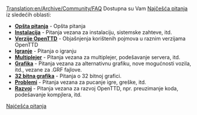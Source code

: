[[Translation:en/Archive/Community/FAQ]]
{{en/Manual/Navigation}}
Dostupna su Vam [https://www.wikipedia.org/wiki/FAQ Najčešća pitanja] iz sledećih oblasti:

*'''[[en/Manual/FAQ general questions|Opšta pitanja]]''' - Opšta pitanja
*'''[[en/Archive/Manual/Installation FAQ|Instalacija]]''' - Pitanja vezana za instalaciju, sistemske zahteve, itd.
*'''[[en/Archive/Community/FAQ OpenTTD versions|Verzije OpenTTD]]''' - Objašnjenja korištenih pojmova u raznim verzijama OpenTTD
*'''[[en/Manual/FAQ gameplay|Igranje]]''' - Pitanja o igranju
*'''[[en/Manual/FAQ multiplayer|Multiplejer]]''' - Pitanja vezana za multiplejer, podešavanje servera, itd.
*'''[[en/Archive/Community/NewGRF FAQ|Grafika]]''' - Pitanja vezana za alternativnu grafiku, nove mogućnosti vozila, itd., vezane za .GRF fajlove.
*'''[[en/Archive/Old 32bpp/FAQ 32 bit graphics|32 bitna grafika]]''' - Pitanja o 32 bitnoj grafici.
*'''[[en/Archive/Community/FAQ troubleshooting|Problemi]]''' - Pitanja vezana za pucanje igre, greške, itd.
*'''[[en/Development/FAQ development|Razvoj]]''' - Pitanja vezana za razvoj OpenTTD, npr. preuzimanje koda, podešavanje kompjlera, itd.

[[Category:en/FAQs|Najćešća pitanja]]